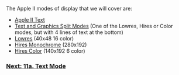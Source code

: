 The Apple II modes of display that we will cover are:
* [https://github.com/cc65/wiki/wiki/Apple-II-11a.-Text-Mode Apple II Text] 
* [https://github.com/cc65/wiki/wiki/Apple-II-11b.-Text-and-Graphics-Split-Modes Text and Graphics Split Modes] (One of the Lowres, Hires or Color modes, but with 4 lines of text at the bottom)
* [https://github.com/cc65/wiki/wiki/Apple-II-11c.-Lowres-Mode Lowres] (40x48 16 color)
* [https://github.com/cc65/wiki/wiki/Apple-II-11d.-Hires-Monochrome-Mode Hires Monochrome] (280x192)
* [https://github.com/cc65/wiki/wiki/Apple-II-11e.-Hires-Color-Mode Hires Color] (140x192 6 color)

=== [https://github.com/cc65/wiki/wiki/Apple-II-11a.-Text-Mode Next: 11a. Text Mode] ===
